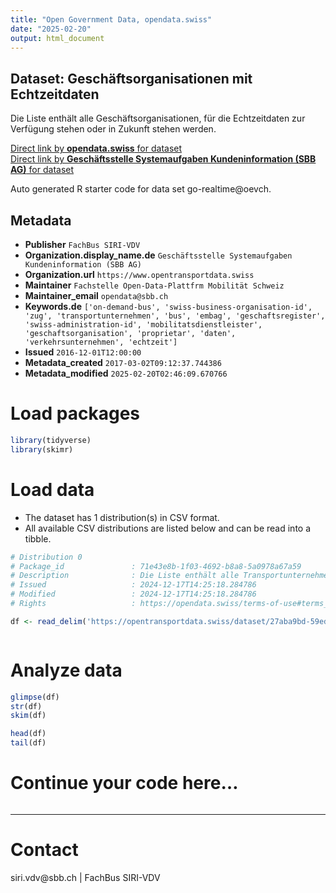 ```yaml
---
title: "Open Government Data, opendata.swiss"
date: "2025-02-20"
output: html_document
---
```


## Dataset: Geschäftsorganisationen mit Echtzeitdaten

Die Liste enthält alle Geschäftsorganisationen, für die Echtzeitdaten zur Verfügung stehen oder in Zukunft stehen werden.

[Direct link by **opendata.swiss** for dataset](https://opendata.swiss/de/dataset/geschaftsorganisationen-mit-echtzeit)<br>
[Direct link by **Geschäftsstelle Systemaufgaben Kundeninformation (SBB AG)** for dataset](https://opentransportdata.swiss/dataset/go-realtime)

Auto generated R starter code for data set go-realtime@oevch.

## Metadata

- **Publisher** `FachBus SIRI-VDV`
- **Organization.display_name.de** `Geschäftsstelle Systemaufgaben Kundeninformation (SBB AG)`
- **Organization.url** `https://www.opentransportdata.swiss`
- **Maintainer** `Fachstelle Open-Data-Plattfrm Mobilität Schweiz`
- **Maintainer_email** `opendata@sbb.ch`
- **Keywords.de** `['on-demand-bus', 'swiss-business-organisation-id', 'zug', 'transportunternehmen', 'bus', 'embag', 'geschaftsregister', 'swiss-administration-id', 'mobilitatsdienstleister', 'geschaftsorganisation', 'proprietar', 'daten', 'verkehrsunternehmen', 'echtzeit']`
- **Issued** `2016-12-01T12:00:00`
- **Metadata_created** `2017-03-02T09:12:37.744386`
- **Metadata_modified** `2025-02-20T02:46:09.670766`


# Load packages

```r

library(tidyverse)
library(skimr)

```

# Load data

-   The dataset has 1 distribution(s) in CSV format.
-   All available CSV distributions are listed below and can be read into a tibble.

```r

# Distribution 0
# Package_id               : 71e43e8b-1f03-4692-b8a8-5a0978a67a59
# Description              : Die Liste enthält alle Transportunternehmen/Geschäftsorganisationen, für die Echtzeit vorliegt.
# Issued                   : 2024-12-17T14:25:18.284786
# Modified                 : 2024-12-17T14:25:18.284786
# Rights                   : https://opendata.swiss/terms-of-use#terms_by

df <- read_delim('https://opentransportdata.swiss/dataset/27aba9bd-59ed-4d7c-bc71-a3813d1d1799/resource/46648637-370c-418c-afd4-d8912a69393f/download/business_organisation_realtime_2024-12-15.csv')



```

# Analyze data

```r

glimpse(df)
str(df)
skim(df)

head(df)
tail(df)

```

# Continue your code here...

```r

```

------------------------------------------------------------------------

# Contact

siri.vdv@sbb.ch | FachBus SIRI-VDV
